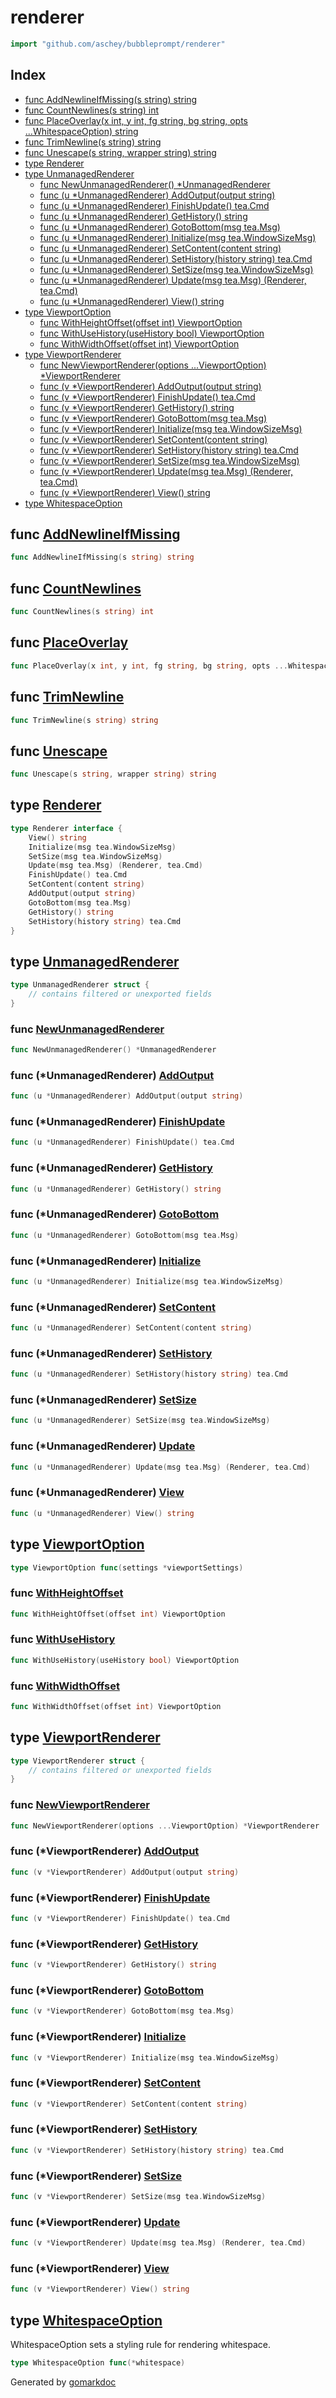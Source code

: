

<div class="api">

# renderer

```go
import "github.com/aschey/bubbleprompt/renderer"
```

## Index

- [func AddNewlineIfMissing(s string) string](<#func-addnewlineifmissing>)
- [func CountNewlines(s string) int](<#func-countnewlines>)
- [func PlaceOverlay(x int, y int, fg string, bg string, opts ...WhitespaceOption) string](<#func-placeoverlay>)
- [func TrimNewline(s string) string](<#func-trimnewline>)
- [func Unescape(s string, wrapper string) string](<#func-unescape>)
- [type Renderer](<#type-renderer>)
- [type UnmanagedRenderer](<#type-unmanagedrenderer>)
  - [func NewUnmanagedRenderer() *UnmanagedRenderer](<#func-newunmanagedrenderer>)
  - [func \(u \*UnmanagedRenderer\) AddOutput\(output string\)](<#func-unmanagedrenderer-addoutput>)
  - [func \(u \*UnmanagedRenderer\) FinishUpdate\(\) tea.Cmd](<#func-unmanagedrenderer-finishupdate>)
  - [func \(u \*UnmanagedRenderer\) GetHistory\(\) string](<#func-unmanagedrenderer-gethistory>)
  - [func \(u \*UnmanagedRenderer\) GotoBottom\(msg tea.Msg\)](<#func-unmanagedrenderer-gotobottom>)
  - [func \(u \*UnmanagedRenderer\) Initialize\(msg tea.WindowSizeMsg\)](<#func-unmanagedrenderer-initialize>)
  - [func \(u \*UnmanagedRenderer\) SetContent\(content string\)](<#func-unmanagedrenderer-setcontent>)
  - [func \(u \*UnmanagedRenderer\) SetHistory\(history string\) tea.Cmd](<#func-unmanagedrenderer-sethistory>)
  - [func \(u \*UnmanagedRenderer\) SetSize\(msg tea.WindowSizeMsg\)](<#func-unmanagedrenderer-setsize>)
  - [func \(u \*UnmanagedRenderer\) Update\(msg tea.Msg\) \(Renderer, tea.Cmd\)](<#func-unmanagedrenderer-update>)
  - [func \(u \*UnmanagedRenderer\) View\(\) string](<#func-unmanagedrenderer-view>)
- [type ViewportOption](<#type-viewportoption>)
  - [func WithHeightOffset(offset int) ViewportOption](<#func-withheightoffset>)
  - [func WithUseHistory(useHistory bool) ViewportOption](<#func-withusehistory>)
  - [func WithWidthOffset(offset int) ViewportOption](<#func-withwidthoffset>)
- [type ViewportRenderer](<#type-viewportrenderer>)
  - [func NewViewportRenderer(options ...ViewportOption) *ViewportRenderer](<#func-newviewportrenderer>)
  - [func \(v \*ViewportRenderer\) AddOutput\(output string\)](<#func-viewportrenderer-addoutput>)
  - [func \(v \*ViewportRenderer\) FinishUpdate\(\) tea.Cmd](<#func-viewportrenderer-finishupdate>)
  - [func \(v \*ViewportRenderer\) GetHistory\(\) string](<#func-viewportrenderer-gethistory>)
  - [func \(v \*ViewportRenderer\) GotoBottom\(msg tea.Msg\)](<#func-viewportrenderer-gotobottom>)
  - [func \(v \*ViewportRenderer\) Initialize\(msg tea.WindowSizeMsg\)](<#func-viewportrenderer-initialize>)
  - [func \(v \*ViewportRenderer\) SetContent\(content string\)](<#func-viewportrenderer-setcontent>)
  - [func \(v \*ViewportRenderer\) SetHistory\(history string\) tea.Cmd](<#func-viewportrenderer-sethistory>)
  - [func \(v \*ViewportRenderer\) SetSize\(msg tea.WindowSizeMsg\)](<#func-viewportrenderer-setsize>)
  - [func \(v \*ViewportRenderer\) Update\(msg tea.Msg\) \(Renderer, tea.Cmd\)](<#func-viewportrenderer-update>)
  - [func \(v \*ViewportRenderer\) View\(\) string](<#func-viewportrenderer-view>)
- [type WhitespaceOption](<#type-whitespaceoption>)


## func [AddNewlineIfMissing](<https://github.com/aschey/bubbleprompt/blob/main/renderer/overlay.go#L13>)

```go
func AddNewlineIfMissing(s string) string
```

## func [CountNewlines](<https://github.com/aschey/bubbleprompt/blob/main/renderer/overlay.go#L25>)

```go
func CountNewlines(s string) int
```

## func [PlaceOverlay](<https://github.com/aschey/bubbleprompt/blob/main/renderer/overlay.go#L46>)

```go
func PlaceOverlay(x int, y int, fg string, bg string, opts ...WhitespaceOption) string
```

## func [TrimNewline](<https://github.com/aschey/bubbleprompt/blob/main/renderer/overlay.go#L21>)

```go
func TrimNewline(s string) string
```

## func [Unescape](<https://github.com/aschey/bubbleprompt/blob/main/renderer/overlay.go#L35>)

```go
func Unescape(s string, wrapper string) string
```

## type [Renderer](<https://github.com/aschey/bubbleprompt/blob/main/renderer/renderer.go#L7-L18>)

```go
type Renderer interface {
    View() string
    Initialize(msg tea.WindowSizeMsg)
    SetSize(msg tea.WindowSizeMsg)
    Update(msg tea.Msg) (Renderer, tea.Cmd)
    FinishUpdate() tea.Cmd
    SetContent(content string)
    AddOutput(output string)
    GotoBottom(msg tea.Msg)
    GetHistory() string
    SetHistory(history string) tea.Cmd
}
```

## type [UnmanagedRenderer](<https://github.com/aschey/bubbleprompt/blob/main/renderer/unmanaged_renderer.go#L8-L12>)

```go
type UnmanagedRenderer struct {
    // contains filtered or unexported fields
}
```

### func [NewUnmanagedRenderer](<https://github.com/aschey/bubbleprompt/blob/main/renderer/unmanaged_renderer.go#L14>)

```go
func NewUnmanagedRenderer() *UnmanagedRenderer
```

### func \(\*UnmanagedRenderer\) [AddOutput](<https://github.com/aschey/bubbleprompt/blob/main/renderer/unmanaged_renderer.go#L46>)

```go
func (u *UnmanagedRenderer) AddOutput(output string)
```

### func \(\*UnmanagedRenderer\) [FinishUpdate](<https://github.com/aschey/bubbleprompt/blob/main/renderer/unmanaged_renderer.go#L60>)

```go
func (u *UnmanagedRenderer) FinishUpdate() tea.Cmd
```

### func \(\*UnmanagedRenderer\) [GetHistory](<https://github.com/aschey/bubbleprompt/blob/main/renderer/unmanaged_renderer.go#L42>)

```go
func (u *UnmanagedRenderer) GetHistory() string
```

### func \(\*UnmanagedRenderer\) [GotoBottom](<https://github.com/aschey/bubbleprompt/blob/main/renderer/unmanaged_renderer.go#L58>)

```go
func (u *UnmanagedRenderer) GotoBottom(msg tea.Msg)
```

### func \(\*UnmanagedRenderer\) [Initialize](<https://github.com/aschey/bubbleprompt/blob/main/renderer/unmanaged_renderer.go#L22>)

```go
func (u *UnmanagedRenderer) Initialize(msg tea.WindowSizeMsg)
```

### func \(\*UnmanagedRenderer\) [SetContent](<https://github.com/aschey/bubbleprompt/blob/main/renderer/unmanaged_renderer.go#L30>)

```go
func (u *UnmanagedRenderer) SetContent(content string)
```

### func \(\*UnmanagedRenderer\) [SetHistory](<https://github.com/aschey/bubbleprompt/blob/main/renderer/unmanaged_renderer.go#L34>)

```go
func (u *UnmanagedRenderer) SetHistory(history string) tea.Cmd
```

### func \(\*UnmanagedRenderer\) [SetSize](<https://github.com/aschey/bubbleprompt/blob/main/renderer/unmanaged_renderer.go#L24>)

```go
func (u *UnmanagedRenderer) SetSize(msg tea.WindowSizeMsg)
```

### func \(\*UnmanagedRenderer\) [Update](<https://github.com/aschey/bubbleprompt/blob/main/renderer/unmanaged_renderer.go#L26>)

```go
func (u *UnmanagedRenderer) Update(msg tea.Msg) (Renderer, tea.Cmd)
```

### func \(\*UnmanagedRenderer\) [View](<https://github.com/aschey/bubbleprompt/blob/main/renderer/unmanaged_renderer.go#L18>)

```go
func (u *UnmanagedRenderer) View() string
```

## type [ViewportOption](<https://github.com/aschey/bubbleprompt/blob/main/renderer/viewport_option.go#L9>)

```go
type ViewportOption func(settings *viewportSettings)
```

### func [WithHeightOffset](<https://github.com/aschey/bubbleprompt/blob/main/renderer/viewport_option.go#L17>)

```go
func WithHeightOffset(offset int) ViewportOption
```

### func [WithUseHistory](<https://github.com/aschey/bubbleprompt/blob/main/renderer/viewport_option.go#L23>)

```go
func WithUseHistory(useHistory bool) ViewportOption
```

### func [WithWidthOffset](<https://github.com/aschey/bubbleprompt/blob/main/renderer/viewport_option.go#L11>)

```go
func WithWidthOffset(offset int) ViewportOption
```

## type [ViewportRenderer](<https://github.com/aschey/bubbleprompt/blob/main/renderer/viewport_renderer.go#L10-L14>)

```go
type ViewportRenderer struct {
    // contains filtered or unexported fields
}
```

### func [NewViewportRenderer](<https://github.com/aschey/bubbleprompt/blob/main/renderer/viewport_renderer.go#L16>)

```go
func NewViewportRenderer(options ...ViewportOption) *ViewportRenderer
```

### func \(\*ViewportRenderer\) [AddOutput](<https://github.com/aschey/bubbleprompt/blob/main/renderer/viewport_renderer.go#L65>)

```go
func (v *ViewportRenderer) AddOutput(output string)
```

### func \(\*ViewportRenderer\) [FinishUpdate](<https://github.com/aschey/bubbleprompt/blob/main/renderer/viewport_renderer.go#L71>)

```go
func (v *ViewportRenderer) FinishUpdate() tea.Cmd
```

### func \(\*ViewportRenderer\) [GetHistory](<https://github.com/aschey/bubbleprompt/blob/main/renderer/viewport_renderer.go#L54>)

```go
func (v *ViewportRenderer) GetHistory() string
```

### func \(\*ViewportRenderer\) [GotoBottom](<https://github.com/aschey/bubbleprompt/blob/main/renderer/viewport_renderer.go#L75>)

```go
func (v *ViewportRenderer) GotoBottom(msg tea.Msg)
```

### func \(\*ViewportRenderer\) [Initialize](<https://github.com/aschey/bubbleprompt/blob/main/renderer/viewport_renderer.go#L32>)

```go
func (v *ViewportRenderer) Initialize(msg tea.WindowSizeMsg)
```

### func \(\*ViewportRenderer\) [SetContent](<https://github.com/aschey/bubbleprompt/blob/main/renderer/viewport_renderer.go#L50>)

```go
func (v *ViewportRenderer) SetContent(content string)
```

### func \(\*ViewportRenderer\) [SetHistory](<https://github.com/aschey/bubbleprompt/blob/main/renderer/viewport_renderer.go#L58>)

```go
func (v *ViewportRenderer) SetHistory(history string) tea.Cmd
```

### func \(\*ViewportRenderer\) [SetSize](<https://github.com/aschey/bubbleprompt/blob/main/renderer/viewport_renderer.go#L38>)

```go
func (v *ViewportRenderer) SetSize(msg tea.WindowSizeMsg)
```

### func \(\*ViewportRenderer\) [Update](<https://github.com/aschey/bubbleprompt/blob/main/renderer/viewport_renderer.go#L43>)

```go
func (v *ViewportRenderer) Update(msg tea.Msg) (Renderer, tea.Cmd)
```

### func \(\*ViewportRenderer\) [View](<https://github.com/aschey/bubbleprompt/blob/main/renderer/viewport_renderer.go#L28>)

```go
func (v *ViewportRenderer) View() string
```

## type [WhitespaceOption](<https://github.com/aschey/bubbleprompt/blob/main/renderer/overlay.go#L217>)

WhitespaceOption sets a styling rule for rendering whitespace.

```go
type WhitespaceOption func(*whitespace)
```

</div>

Generated by [gomarkdoc](<https://github.com/princjef/gomarkdoc>)
